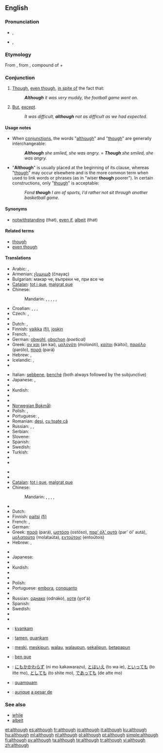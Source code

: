 ==English==

{{rank|bed|living|view|532|although|knowledge|hath|table}}

===Pronunciation===
* {{a|UK}} {{IPA|/ɔːlˈðəʊ/}}, {{SAMPA|/O:l"D@U/}}
* {{a|US}} {{IPA|/ɔlˈðoʊ/}}, {{SAMPA|/Ol"DoU/}}
*: {{audio|en-us-although.ogg|Audio (US)}}
*: {{rhymes|əʊ}}

===Etymology===
From {{etyl|enm|en}}, from {{etyl|ang|en}} {{term|althagh||lang=enm}}, compound of {{term|eall||lang=ang|all (emphatic)}} + {{term|þeah||lang=ang|though}}

===Conjunction===
{{en-conj}}

# [[though|Though]], [[even though]], [[in spite of]] the fact that: {{non-gloss definition|introducing a clause that expresses a concession.}}
#: '''''Although''' it was very muddy, the football game went on.''
# [[but|But]], [[except]].
#: ''It was difficult, '''although''' not as difficult as we had expected.''

====Usage notes====
* When [[conjunction]]s, the words "[[although]]" and "[[though]]" are generally interchangeable:
*: '''''Although''' she smiled, she was angry.'' = '''''Though''' she smiled, she was angry.''
* "'''Although'''" is usually placed at the beginning of its clause, whereas "[[though]]" may occur elsewhere and is the more common term when used to link words or phrases (as in "wiser '''though''' poorer"). In certain constructions, only "[[though]]" is acceptable:
*: ''Fond '''though''' I am of sports, I'd rather not sit through another basketball game.''

====Synonyms====
* {{i-c|in spite of}} [[notwithstanding]] (that), [[even if]], [[albeit]] (that)

====Related terms====
* [[though]]
* [[even though]]

====Translations====
{{trans-top|in spite of the fact that}}
* Arabic: {{t|ar|رغم أن|tr=raghm 'anna}} <!-- please the 2nd part -->,  {{t|ar|مع أن|tr=ma3a 'anna}}
* Armenian: [[չնայած]] (čnayaç)
* Bulgarian: макар че,  въпреки че, при все че
* [[Catalan]]: [[tot i que]], [[malgrat que]]
* Chinese:
*: Mandarin: {{t-|cmn|雖然|sc=Hani}}, {{t-|cmn|虽然|tr=suīrán|sc=Hani}}, {{t|cmn|儘管|sc=Hani}}, {{t|cmn|尽管|tr=jǐnguǎn|sc=Hani}}, {{i|colloquial}} {{t|cmn|雖說|sc=Hani}}, {{t|cmn|虽说|tr=suīshuō|sc=Hani}}
* Croatian: {{t-|hr|iako}},  {{t-|hr|premda}},  {{t-|hr|mada}},  {{t-|hr|makar}}
* Czech: {{t-|cs|ač}}, {{t-|cs|ačkoliv}}
* {{trreq|Danish}}
* Dutch: {{t+|nl|hoewel}}, {{t+|nl|alhoewel}}
* Finnish: [[vaikka]] [[:fi:vaikka|(fi)]], [[joskin]]
* French: {{t+|fr|bien que}}, {{t+|fr|quoique}}
* German: [[obwohl]], [[obschon]] ''(poetical)''
* Greek: [[αν και]] (an kai), [[μολονότι]] (molonóti), [[καίτοι]] (kaítoi), [[παρόλο]] (parólo), [[παρά]] (pará)
* Hebrew: {{t|he|למרות ש־|tr=lamrót she-}}, {{t|he|אף על פי ש־|tr=af al pi she-}}
* Icelandic: {{t+|is|þó að}}, {{t+|is|enda þótt}}
* {{trreq|Indonesian}}
{{trans-mid}}
* Italian: [[sebbene]], [[benché]] (both always followed by the subjunctive)
* Japanese: {{qualifier|...}} {{t|ja|のに|tr=...noni}},  {{t|ja|だけれども|tr=...da keredomo}}
* {{trreq|Korean}}
* Kurdish: {{t|ku|ئه‌گه‌رچی|tr=egerçi|sc=ku-Arab}}
* {{trreq|Latin}}
* {{trreq|Macedonian}}
* [[Norwegian Bokmål]]: {{tø|nb|selv om}}
* Polish: {{t+|pl|chociaż}}, {{t|pl|mimo że}}
* Portuguese: {{t+|pt|embora}}, {{t+|pt|conquanto}}
* Romanian: [[deşi]], [[cu toate că]]
* Russian: {{t+|ru|хотя|tr=xotjá}},  {{qualifier|read: ... što}} {{t|ru|несмотря на то, что|tr=nesmotrjá na tó, čto}},  {{t|ru|хоть и|tr=xot' i}}
* Serbian: {{t-|sr|mada}}
* Slovene: {{t|sl|čeprav}}
* Spanish: {{t+|es|aunque}}
* Swedish: {{t+|sv|fastän}}
* Turkish: {{t|tr|rağmen}}
* {{trreq|Ukrainian}}
* {{trreq|Vietnamese}}
{{trans-bottom}}

{{trans-top|but}}
* {{trreq|Arabic}}
* {{trreq|Bulgarian}}
* [[Catalan]]: [[tot i que]], [[malgrat que]]
* Chinese:
*: Mandarin: {{t-|cmn|但是|tr=dànshì|sc=Hani}}, {{t-|cmn|可是|tr=kěshì|sc=Hani}}, {{t-|cmn|不過|sc=Hani}}, {{t-|cmn|不过|tr=bùguò|sc=Hani}}, {{t-|cmn|然而|tr=rán'ér|sc=Hani}}
* {{trreq|Danish}}
* Dutch: {{t+|nl|hoewel}}
* Finnish: [[paitsi]] [[:fi:paitsi|(fi)]]
* French: {{t+|fr|bien que}}, {{t+|fr|quoique}}
* German: {{t+|de|trotzdem}}
* Greek: [[παρά]] (pará), [[ωστόσο]] (ostóso), [[παρ' όλ' αυτά]] (par' ól' autá), [[μολαταύτα]] (molataúta), [[εντούτοις]] (entoútois)
* Hebrew: {{t+|he|אבל|tr=avál}}, {{t-|he|אלא|tr=éla}}
{{trans-mid}}
* {{trreq|Indonesian}}
* Japanese: {{t-|ja|でも|tr=demo}}
* {{trreq|Korean}}
* Kurdish: {{t|ku|به‌ڵام|tr=belam|sc=ku-Arab}}
* {{trreq|Latin}}
* {{trreq|Macedonian}}
* Polish: {{t|pl|jednakże}}
* Portuguese: [[embora]], [[conquanto]]
* {{trreq|Romanian}}
* Russian: [[однако]] (odnáko), [[хотя]] (χot'á)
* Spanish: {{t+|es|aunque}}
* Swedish: {{t+|sv|men}}
* {{trreq|Ukrainian}}
* {{trreq|Vietnamese}}
{{trans-bottom}}

{{checktrans-top}}
* {{ttbc|Esperanto}}: [[kvankam]]
* {{ttbc|Ido}}: [[tamen]], [[quankam]]
* {{ttbc|Indonesian}}: [[meski]], [[meskipun]], [[walau]], [[walaupun]], [[sekalipun]], [[betapapun]]
* {{ttbc|Interlingua}}: [[ben que]]
* {{ttbc|Japanese}}: [[にもかかわらず]] (ni mo kakawarazu), [[とはいえ]] (to wa ie), [[といっても]] (to itte mo), [[としても]] (to shite mo), [[であっても]] (de atte mo)
* {{ttbc|Latin}}: [[quamquam]]
* {{ttbc|Spanish}}: [[aunque]] [[a pesar de]]
{{trans-bottom}}

===See also===
* [[while]]
* [[albeit]]

[[et:although]]
[[es:although]]
[[fr:although]]
[[io:although]]
[[it:although]]
[[ku:although]]
[[hu:although]]
[[ml:although]]
[[nl:although]]
[[pl:although]]
[[pt:although]]
[[simple:although]]
[[fi:although]]
[[sv:although]]
[[ta:although]]
[[te:although]]
[[tr:although]]
[[vi:although]]
[[zh:although]]